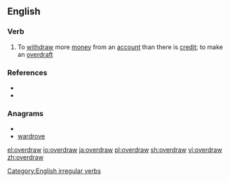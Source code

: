 ==English==

===Verb===
{{en-verb|overdraws|overdrawing|overdrew|overdrawn}}

# To [[withdraw]] more [[money]] from an [[account]] than there is [[credit]]; to make an [[overdraft]]

===References===
* {{R:Century 1911}}
* {{R:Webster 1913}}

===Anagrams===
* {{alphagram|adeorrvw}}
* [[wardrove#English|wardrove]]

[[Category:English irregular verbs]]

[[el:overdraw]]
[[io:overdraw]]
[[ja:overdraw]]
[[pl:overdraw]]
[[sh:overdraw]]
[[vi:overdraw]]
[[zh:overdraw]]